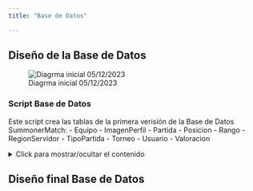 ```yaml
---
title: "Base de Datos"

---
```


## Diseño de la Base de Datos

![Diagrma inicial 05/12/2023](../img/DiagramDDBB.jpeg)


### Script Base de Datos

  Este script crea las tablas de la primera verisión de la Base de Datos SummonerMatch:
  - Equipo
  - ImagenPerfil
  - Partida
  - Posicion
  - Rango
  - RegionServidor
  - TipoPartida
  - Torneo
  - Usuario
  - Valoracion

<details>
  <summary>Click para mostrar/ocultar el contenido</summary>
  
  ```{#lst-sql-script .sql lst-cap="Database Creation Script" lst-lang="sql"}
/*
  Database Creation Script

  This script creates tables for the SummonerMatch database, including:
  - Equipo
  - ImagenPerfil
  - Partida
  - Posicion
  - Rango
  - RegionServidor
  - TipoPartida
  - Torneo
  - Usuario
  - Valoracion

  Please note that this script assumes the existence of other referenced tables.
  Make sure to review and modify the script as needed for your specific database environment.
*/
/* SQL Script Content Goes Here */
USE [SummonerMatch]
GO
/****** Object:  Table [dbo].[Equipo]    Script Date: 05/12/2023 17:53:05 ******/
SET ANSI_NULLS ON
GO
SET QUOTED_IDENTIFIER ON
GO
CREATE TABLE [dbo].[Equipo](
	[idEquipo] [int] IDENTITY(1,1) NOT NULL,
	[posicionTop] [bit] NULL,
	[posicionMid] [bit] NULL,
	[posicionJungla] [bit] NULL,
	[posicionSupport] [bit] NULL,
	[posicionAdc] [bit] NULL,
	[fkRangoEquipo] [int] NULL,
	[fkIdPartida] [int] NULL,
 CONSTRAINT [PK_Equipo] PRIMARY KEY CLUSTERED 
(
	[idEquipo] ASC
)WITH (PAD_INDEX = OFF, STATISTICS_NORECOMPUTE = OFF, IGNORE_DUP_KEY = OFF, ALLOW_ROW_LOCKS = ON, ALLOW_PAGE_LOCKS = ON, OPTIMIZE_FOR_SEQUENTIAL_KEY = OFF) ON [PRIMARY]
) ON [PRIMARY]
GO
/****** Object:  Table [dbo].[ImagenPerfil]    Script Date: 05/12/2023 17:53:05 ******/
SET ANSI_NULLS ON
GO
SET QUOTED_IDENTIFIER ON
GO
CREATE TABLE [dbo].[ImagenPerfil](
	[idImagenPerfil] [int] IDENTITY(1,1) NOT NULL,
	[archivoImagen] [varbinary](max) NOT NULL,
 CONSTRAINT [PK_ImagenPerfil] PRIMARY KEY CLUSTERED 
(
	[idImagenPerfil] ASC
)WITH (PAD_INDEX = OFF, STATISTICS_NORECOMPUTE = OFF, IGNORE_DUP_KEY = OFF, ALLOW_ROW_LOCKS = ON, ALLOW_PAGE_LOCKS = ON, OPTIMIZE_FOR_SEQUENTIAL_KEY = OFF) ON [PRIMARY]
) ON [PRIMARY] TEXTIMAGE_ON [PRIMARY]
GO
/****** Object:  Table [dbo].[Partida]    Script Date: 05/12/2023 17:53:05 ******/
SET ANSI_NULLS ON
GO
SET QUOTED_IDENTIFIER ON
GO
CREATE TABLE [dbo].[Partida](
	[idPartida] [int] IDENTITY(1,1) NOT NULL,
	[horaCreacion] [time](2) NOT NULL,
	[horaExpiracion] [time](2) NOT NULL,
	[fkIdCreador] [int] NOT NULL,
	[fkTipoPartida] [int] NOT NULL,
	[fkIdTorneo] [int] NULL,
 CONSTRAINT [PK_CardPartida] PRIMARY KEY CLUSTERED 
(
	[idPartida] ASC
)WITH (PAD_INDEX = OFF, STATISTICS_NORECOMPUTE = OFF, IGNORE_DUP_KEY = OFF, ALLOW_ROW_LOCKS = ON, ALLOW_PAGE_LOCKS = ON, OPTIMIZE_FOR_SEQUENTIAL_KEY = OFF) ON [PRIMARY]
) ON [PRIMARY]
GO
/****** Object:  Table [dbo].[Posicion]    Script Date: 05/12/2023 17:53:05 ******/
SET ANSI_NULLS ON
GO
SET QUOTED_IDENTIFIER ON
GO
CREATE TABLE [dbo].[Posicion](
	[idPosicion] [int] IDENTITY(1,1) NOT NULL,
	[nombrePosicion] [varchar](50) NOT NULL,
 CONSTRAINT [PK_posicion] PRIMARY KEY CLUSTERED 
(
	[idPosicion] ASC
)WITH (PAD_INDEX = OFF, STATISTICS_NORECOMPUTE = OFF, IGNORE_DUP_KEY = OFF, ALLOW_ROW_LOCKS = ON, ALLOW_PAGE_LOCKS = ON, OPTIMIZE_FOR_SEQUENTIAL_KEY = OFF) ON [PRIMARY]
) ON [PRIMARY]
GO
/****** Object:  Table [dbo].[Rango]    Script Date: 05/12/2023 17:53:05 ******/
SET ANSI_NULLS ON
GO
SET QUOTED_IDENTIFIER ON
GO
CREATE TABLE [dbo].[Rango](
	[idRango] [int] IDENTITY(1,1) NOT NULL,
	[nombreRango] [varchar](50) NOT NULL,
 CONSTRAINT [PK_Rango] PRIMARY KEY CLUSTERED 
(
	[idRango] ASC
)WITH (PAD_INDEX = OFF, STATISTICS_NORECOMPUTE = OFF, IGNORE_DUP_KEY = OFF, ALLOW_ROW_LOCKS = ON, ALLOW_PAGE_LOCKS = ON, OPTIMIZE_FOR_SEQUENTIAL_KEY = OFF) ON [PRIMARY]
) ON [PRIMARY]
GO
/****** Object:  Table [dbo].[RegionServidor]    Script Date: 05/12/2023 17:53:05 ******/
SET ANSI_NULLS ON
GO
SET QUOTED_IDENTIFIER ON
GO
CREATE TABLE [dbo].[RegionServidor](
	[idRegionServidor] [int] IDENTITY(1,1) NOT NULL,
	[nombreRegion] [varchar](50) NOT NULL,
 CONSTRAINT [PK_regionServidor] PRIMARY KEY CLUSTERED 
(
	[idRegionServidor] ASC
)WITH (PAD_INDEX = OFF, STATISTICS_NORECOMPUTE = OFF, IGNORE_DUP_KEY = OFF, ALLOW_ROW_LOCKS = ON, ALLOW_PAGE_LOCKS = ON, OPTIMIZE_FOR_SEQUENTIAL_KEY = OFF) ON [PRIMARY]
) ON [PRIMARY]
GO
/****** Object:  Table [dbo].[TipoPartida]    Script Date: 05/12/2023 17:53:05 ******/
SET ANSI_NULLS ON
GO
SET QUOTED_IDENTIFIER ON
GO
CREATE TABLE [dbo].[TipoPartida](
	[idTipoPartida] [int] IDENTITY(1,1) NOT NULL,
	[nombreTipo] [varchar](50) NOT NULL,
 CONSTRAINT [PK_TipoPartida] PRIMARY KEY CLUSTERED 
(
	[idTipoPartida] ASC
)WITH (PAD_INDEX = OFF, STATISTICS_NORECOMPUTE = OFF, IGNORE_DUP_KEY = OFF, ALLOW_ROW_LOCKS = ON, ALLOW_PAGE_LOCKS = ON, OPTIMIZE_FOR_SEQUENTIAL_KEY = OFF) ON [PRIMARY]
) ON [PRIMARY]
GO
/****** Object:  Table [dbo].[Torneo]    Script Date: 05/12/2023 17:53:05 ******/
SET ANSI_NULLS ON
GO
SET QUOTED_IDENTIFIER ON
GO
CREATE TABLE [dbo].[Torneo](
	[idTorneo] [int] IDENTITY(1,1) NOT NULL,
	[nombreTorneo] [varchar](50) NULL,
	[descipcionTorneo] [varchar](255) NULL,
	[cantEquipos] [smallint] NOT NULL,
	[fkIdCreador] [int] NOT NULL,
 CONSTRAINT [PK_Torneo] PRIMARY KEY CLUSTERED 
(
	[idTorneo] ASC
)WITH (PAD_INDEX = OFF, STATISTICS_NORECOMPUTE = OFF, IGNORE_DUP_KEY = OFF, ALLOW_ROW_LOCKS = ON, ALLOW_PAGE_LOCKS = ON, OPTIMIZE_FOR_SEQUENTIAL_KEY = OFF) ON [PRIMARY]
) ON [PRIMARY]
GO
/****** Object:  Table [dbo].[Usuario]    Script Date: 05/12/2023 17:53:05 ******/
SET ANSI_NULLS ON
GO
SET QUOTED_IDENTIFIER ON
GO
CREATE TABLE [dbo].[Usuario](
	[idUsuario] [int] IDENTITY(1,1) NOT NULL,
	[admin] [bit] NOT NULL,
	[userName] [varchar](50) NOT NULL,
	[nickName] [varchar](50) NOT NULL,
	[email] [varchar](50) NOT NULL,
	[password] [varchar](50) NOT NULL,
	[fkRegionServidor] [int] NULL,
	[fkRango] [int] NULL,
	[fkPosicion] [int] NULL,
	[fkImagenPerfil] [int] NOT NULL,
	[fkIdEquipo] [int] NULL,
 CONSTRAINT [PK_usuario] PRIMARY KEY CLUSTERED 
(
	[idUsuario] ASC
)WITH (PAD_INDEX = OFF, STATISTICS_NORECOMPUTE = OFF, IGNORE_DUP_KEY = OFF, ALLOW_ROW_LOCKS = ON, ALLOW_PAGE_LOCKS = ON, OPTIMIZE_FOR_SEQUENTIAL_KEY = OFF) ON [PRIMARY]
) ON [PRIMARY]
GO
/****** Object:  Table [dbo].[Valoracion]    Script Date: 05/12/2023 17:53:05 ******/
SET ANSI_NULLS ON
GO
SET QUOTED_IDENTIFIER ON
GO
CREATE TABLE [dbo].[Valoracion](
	[idValoracion] [int] IDENTITY(1,1) NOT NULL,
	[media] [float] NOT NULL,
	[numValoraciones] [int] NOT NULL,
	[fkIdUsuario] [int] NOT NULL,
 CONSTRAINT [PK_Valoracion] PRIMARY KEY CLUSTERED 
(
	[idValoracion] ASC
)WITH (PAD_INDEX = OFF, STATISTICS_NORECOMPUTE = OFF, IGNORE_DUP_KEY = OFF, ALLOW_ROW_LOCKS = ON, ALLOW_PAGE_LOCKS = ON, OPTIMIZE_FOR_SEQUENTIAL_KEY = OFF) ON [PRIMARY]
) ON [PRIMARY]
GO
ALTER TABLE [dbo].[Usuario] ADD  CONSTRAINT [DF_usuario_admin]  DEFAULT ((0)) FOR [admin]
GO
ALTER TABLE [dbo].[Valoracion] ADD  CONSTRAINT [DF_Table_1_numVotos]  DEFAULT ((0)) FOR [media]
GO
ALTER TABLE [dbo].[Valoracion] ADD  CONSTRAINT [DF_Valoracion_numValoraciones]  DEFAULT ((0)) FOR [numValoraciones]
GO
ALTER TABLE [dbo].[Equipo]  WITH CHECK ADD  CONSTRAINT [FK_Equipo_Partida] FOREIGN KEY([fkIdPartida])
REFERENCES [dbo].[Partida] ([idPartida])
GO
ALTER TABLE [dbo].[Equipo] CHECK CONSTRAINT [FK_Equipo_Partida]
GO
ALTER TABLE [dbo].[Equipo]  WITH CHECK ADD  CONSTRAINT [FK_Equipo_Rango] FOREIGN KEY([fkRangoEquipo])
REFERENCES [dbo].[Rango] ([idRango])
GO
ALTER TABLE [dbo].[Equipo] CHECK CONSTRAINT [FK_Equipo_Rango]
GO
ALTER TABLE [dbo].[Usuario]  WITH CHECK ADD  CONSTRAINT [FK_Usuario_Equipo] FOREIGN KEY([fkIdEquipo])
REFERENCES [dbo].[Equipo] ([idEquipo])
GO
ALTER TABLE [dbo].[Usuario] CHECK CONSTRAINT [FK_Usuario_Equipo]
GO
ALTER TABLE [dbo].[Usuario]  WITH CHECK ADD  CONSTRAINT [FK_usuario_ImagenPerfil] FOREIGN KEY([fkImagenPerfil])
REFERENCES [dbo].[ImagenPerfil] ([idImagenPerfil])
GO
ALTER TABLE [dbo].[Usuario] CHECK CONSTRAINT [FK_usuario_ImagenPerfil]
GO
ALTER TABLE [dbo].[Usuario]  WITH CHECK ADD  CONSTRAINT [FK_usuario_posicion] FOREIGN KEY([fkPosicion])
REFERENCES [dbo].[Posicion] ([idPosicion])
GO
ALTER TABLE [dbo].[Usuario] CHECK CONSTRAINT [FK_usuario_posicion]
GO
ALTER TABLE [dbo].[Usuario]  WITH CHECK ADD  CONSTRAINT [FK_usuario_Rango] FOREIGN KEY([fkRango])
REFERENCES [dbo].[Rango] ([idRango])
GO
ALTER TABLE [dbo].[Usuario] CHECK CONSTRAINT [FK_usuario_Rango]
GO
ALTER TABLE [dbo].[Usuario]  WITH CHECK ADD  CONSTRAINT [FK_usuario_regionServidor] FOREIGN KEY([fkRegionServidor])
REFERENCES [dbo].[RegionServidor] ([idRegionServidor])
GO
ALTER TABLE [dbo].[Usuario] CHECK CONSTRAINT [FK_usuario_regionServidor]
GO
ALTER TABLE [dbo].[Valoracion]  WITH CHECK ADD  CONSTRAINT [FK_Valoracion_usuario] FOREIGN KEY([fkIdUsuario])
REFERENCES [dbo].[Usuario] ([idUsuario])
GO
ALTER TABLE [dbo].[Valoracion] CHECK CONSTRAINT [FK_Valoracion_usuario]
GO
```
</details>


## Diseño final Base de Datos
